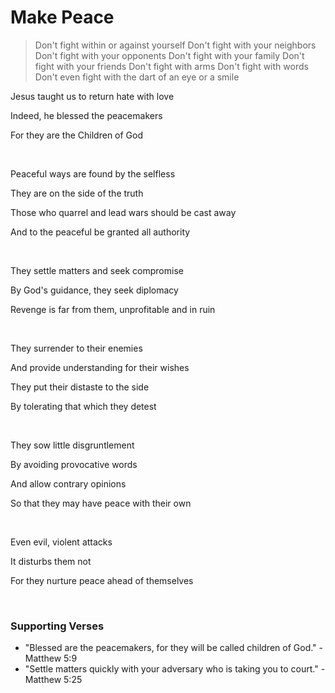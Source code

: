 # Make Peace

> Don't fight within or against yourself
> Don't fight with your neighbors
> Don't fight with your opponents
> Don't fight with your family
> Don't fight with your friends
> Don't fight with arms
> Don't fight with words
> Don't even fight with the dart of an eye or a smile

Jesus taught us to return hate with love

Indeed, he blessed the peacemakers

For they are the Children of God

<p></p>

<br />

Peaceful ways are found by the selfless

They are on the side of the truth

Those who quarrel and lead wars should be cast away

And to the peaceful be granted all authority

<br />

They settle matters and seek compromise

By God's guidance, they seek diplomacy

Revenge is far from them, unprofitable and in ruin

<p></p>

<br />

They surrender to their enemies

And provide understanding for their wishes

They put their distaste to the side

By tolerating that which they detest

<br />

They sow little disgruntlement

By avoiding provocative words

And allow contrary opinions

So that they may have peace with their own

<br />

Even evil, violent attacks

It disturbs them not

For they nurture peace ahead of themselves

<p></p>

<br />

### Supporting Verses

- "Blessed are the peacemakers, for they will be called children of God." - Matthew 5:9
- "Settle matters quickly with your adversary who is taking you to court." - Matthew 5:25
